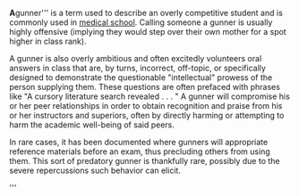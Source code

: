 '''{{sources}}
{{Wikify|September 2007}}
A '''gunner''' is a term used to describe an overly competitive student and is commonly used in [[medical school]]. Calling someone a gunner is usually highly offensive (implying they would step over their own mother for a spot higher in class rank).

A gunner is also overly ambitious and often excitedly volunteers oral answers in class that are, by turns, incorrect, off-topic, or specifically designed to demonstrate the questionable "intellectual" prowess of the person supplying them. These questions are often prefaced with phrases like "A cursory literature search revealed . . . " A gunner will compromise his or her peer relationships in order to obtain recognition and praise from his or her instructors and superiors, often by directly harming or attempting to harm the academic well-being of said peers.

In rare cases, it has been documented where gunners will appropriate reference materials before an exam, thus precluding others from using them. This sort of predatory gunner is thankfully rare, possibly due to the severe repercussions such behavior can elicit.


{{Category:Medicine}}'''
